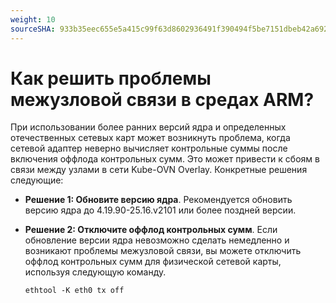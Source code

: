 ```yaml
---
weight: 10
sourceSHA: 933b35eec655e5a415c99f63d8602936491f390494f5be7151dbeb42a6922827
---
```


# Как решить проблемы межузловой связи в средах ARM?

При использовании более ранних версий ядра и определенных отечественных сетевых карт может возникнуть проблема, когда сетевой адаптер неверно вычисляет контрольные суммы после включения оффлода контрольных сумм. Это может привести к сбоям в связи между узлами в сети Kube-OVN Overlay. Конкретные решения следующие:

- **Решение 1: Обновите версию ядра**. Рекомендуется обновить версию ядра до 4.19.90-25.16.v2101 или более поздней версии.

- **Решение 2: Отключите оффлод контрольных сумм**. Если обновление версии ядра невозможно сделать немедленно и возникают проблемы межузловой связи, вы можете отключить оффлод контрольных сумм для физической сетевой карты, используя следующую команду.

  ```
  ethtool -K eth0 tx off
  ```
